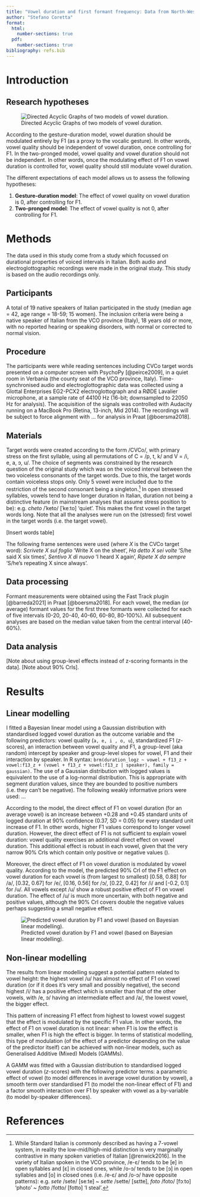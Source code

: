```yaml
---
title: "Vowel duration and first formant frequency: Data from North-Western Italian"
author: "Stefano Coretta"
format:
  html:
    number-sections: true
  pdf:
    number-sections: true
bibliography: refs.bib
---
```


# Introduction

## Research hypotheses

![Directed Acyclic Graphs of two models of vowel duration.](../../img/vdur-dags.png)

According to the gesture-duration model, vowel duration should be modulated entirely by F1 (as a proxy to the vocalic gesture).
In other words, vowel quality should be independent of vowel duration, once controlling for F1.
In the two-pronged model, vowel quality and vowel duration should not be independent.
In other words, once the modulating effect of F1 on vowel duration is controlled for, vowel quality should still modulate vowel duration.

The different expectations of each model allows us to assess the following hypotheses:

1. **Gesture-duration model**: The effect of vowel quality on vowel duration is 0, after controlling for F1.
2. **Two-pronged model**: The effect of vowel quality is not 0, after controlling for F1.



# Methods

The data used in this study come from a study which focussed on durational properties of voiced intervals in Italian.
Both audio and electroglottographic recordings were made in the original study.
This study is based on the audio recordings only.

## Participants

A total of 19 native speakers of Italian participated in the study (median age = 42, age range = 18-59; 15 women).
The inclusion criteria were being a native speaker of Italian from the VCO province (Italy), 18 years old or more, with no reported hearing or speaking disorders, with normal or corrected to normal vision.

## Procedure

The participants were while reading sentences including CVCo target words presented on a computer screen with PsychoPy [@peirce2009], in a quiet room in Verbania (the county seat of the VCO province, Italy).
Time-synchronised audio and electroglottographic data was collected using a Glottal Enterprises EG2-PCX2 electroglottograph and a RØDE Lavalier microphone, at a sample rate of 44100 Hz (16-bit; downsampled to 22050 Hz for analysis).
The acquisition of the signals was controlled with Audacity running on a MacBook Pro (Retina, 13-inch, Mid 2014).
The recordings will be subject to force alignment with ... for analysis in Praat [@boersma2018].

## Materials

Target words were created according to the form /CVCo/, with primary stress on the first syllable, using all permutations of C = /p, t, k/ and V = /i, e, a, ɔ, u/.
The choice of segments was constrained by the research question of the original study which was on the voiced interval between the two voiceless consonants of the target words.
Due to this, the target words contain voiceless stops only.
Only 5 vowel were included due to the restriction of the second consonant being a singleton.^[While Standard Italian is commonly described as having a 7-vowel system, in reality the low-mid/high-mid distinction is very marginally contrastive in many spoken varieties of Italian [@renwick2016]. In the variety of Italian spoken in the VCO province, /e-ɛ/ tends to be [e] in open syllables and [ɛ] in closed ones, while /o-ɔ/ tends to be [ɔ] in open syllables and [o] in closed ones (i.e. /e-ɛ/ and /o-ɔ/ have opposite patterns): e.g. *sete* /sete/ [seːte] ~ *sette* /sette/ [sɛtte], *foto* /foto/ [fɔːto] 'photo' ~ *fotto* /fotto/ [fotto] 'I steal'.]
In open stressed syllables, vowels tend to have longer duration in Italian, duration not being a distinctive feature (in mainstream analyses that assume stress position to be): e.g. *cheto* /ˈketo/ [ˈkeːto] 'quiet'.
This makes the first vowel in the target words long.
Note that all the analyses were run on the (stressed) first vowel in the target words (i.e. the target vowel).

[Insert words table]

The following frame sentences were used (where *X* is the CVCo target word): *Scrivete X sul foglio* 'Write X on the sheet', *Ha detto X sei volte* 'S/he said X six times', *Sentivo X di nuovo* 'I heard X again', *Ripete X da sempre* 'S/he's repeating X since always'.

## Data processing

Formant measurements were obtained using the Fast Track plugin [@barreda2021] in Praat [@boersma2018].
For each vowel, the median (or average) formant values for the first three formants were collected for each of five intervals (0-20, 20-40, 40-60, 60-80, 80-100%).
All subsequent analyses are based on the median value taken from the central interval (40-60%).

## Data analysis

[Note about using group-level effects instead of z-scoring formants in the data].
[Note about 90% CrIs].

# Results

## Linear modelling

I fitted a Bayesian linear model using a Gaussian distribution with standardised logged vowel duration as the outcome variable and the following predictors: vowel quality (`a, e, i , o, u`), standardized F1 (*z*-scores), an interaction between vowel quality and F1, a group-level (aka random) intercept by speaker and group-level slopes for vowel, F1 and their interaction by speaker. In R syntax: `brm(duration_logz ~ vowel + f13_z + vowel:f13_z + (vowel + f13_z + vowel:f13_z | speaker), family = gaussian)`.
The use of a Gaussian distribution with logged values is equivalent to the use of a log-normal distribution.
This is appropriate with segment duration values, since they are bounded to positive numbers (i.e. they can't be negative).
The following weakly informative priors were used: ...

According to the model, the direct effect of F1 on vowel duration (for an average vowel) is an increase between +0.28 and +0.45 standard units of logged duration at 90% confidence (0.37, SD = 0.05) for every standard unit increase of F1.
In other words, higher F1 values correspond to longer vowel duration.
However, the direct effect of F1 is not sufficient to explain vowel duration: vowel quality exercises an additional direct effect on vowel duration.
This additional effect is robust in each vowel, given that the very narrow 90% CrIs  which contain only positive or negative values ().

Moreover, the direct effect of F1 on vowel duration is modulated by vowel quality.
According to the model, the predicted 90% CrI of the F1 effect on vowel duration for each vowel is (from largest to smallest) [0.58, 0.88] for /a/, [0.32, 0.67] for /e/, [0.16, 0.56] for /ɔ/, [0.22, 0.42] for /i/ and [-0.2, 0.1] for /u/.
All vowels except /u/ show a robust positive effect of F1 on vowel duration.
The effect of /u/ is much more uncertain, with both negative and positive values, although the 90% CrI covers double the negative values perhaps suggesting a small negative effect.

![Predicted vowel duration by F1 and vowel (based on Bayesian linear modelling).](../../img/bm1-pred-plot-ms-hz.png)

## Non-linear modelling

The results from linear modelling suggest a potential pattern related to vowel height: the highest vowel /u/ has almost no effect of F1 on vowel duration (or if it does it's very small and possibly negative), the second highest /i/ has a positive effect which is smaller than that of the other vowels, with /e, ɔ/ having an intermediate effect and /a/, the lowest vowel, the bigger effect.

This pattern of increasing F1 effect from highest to lowest vowel suggest that the effect is modulated by the specific F1 value.
In other words, the effect of F1 on vowel duration is not linear: when F1 is low the effect is smaller, when F1 is high the effect is bigger.
In terms of statistical modelling, this type of modulation (of the effect of a predictor depending on the value of the predictor itself) can be achieved with non-linear models, such as Generalised Additive (Mixed) Models (GAMMs).

A GAMM was fitted with a Gaussian distribution to standardised logged vowel duration (*z*-scores) with the following predictor terms: a parametric effect of vowel (to model differences in average vowel duration by vowel), a smooth term over standardised F1 (to model the non-linear effect of F1) and a factor smooth interaction over F1 by speaker with vowel as a by-variable (to model by-speaker differences).

# References

::: {#refs}
:::
